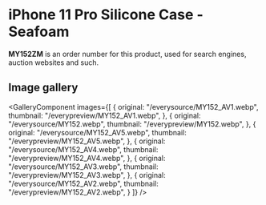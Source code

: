 
# iPhone 11 Pro Silicone Case - Seafoam

<Callout type='info' emoji='👉🏻'>**MY152ZM** is an order number for this product, used for search engines, auction websites and such.</Callout>

## Image gallery

<GalleryComponent
    images={[
      {
        original: "/everysource/MY152_AV1.webp",
        thumbnail: "/everypreview/MY152_AV1.webp",
      },
      {
        original: "/everysource/MY152.webp",
        thumbnail: "/everypreview/MY152.webp",
      },
      {
        original: "/everysource/MY152_AV5.webp",
        thumbnail: "/everypreview/MY152_AV5.webp",
      },
      {
        original: "/everysource/MY152_AV4.webp",
        thumbnail: "/everypreview/MY152_AV4.webp",
      },
      {
        original: "/everysource/MY152_AV3.webp",
        thumbnail: "/everypreview/MY152_AV3.webp",
      },
      {
        original: "/everysource/MY152_AV2.webp",
        thumbnail: "/everypreview/MY152_AV2.webp",
      }
    ]}
  />
